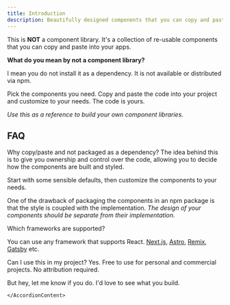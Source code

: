 ```yaml
---
title: Introduction
description: Beautifully designed components that you can copy and paste into your apps. Accessible. Customizable. Open Source.
---
```


This is **NOT** a component library. It's a collection of re-usable components that you can copy and paste into your apps.

**What do you mean by not a component library?**

I mean you do not install it as a dependency. It is not available or distributed via npm.

Pick the components you need. Copy and paste the code into your project and customize to your needs. The code is yours.

_Use this as a reference to build your own component libraries._

## FAQ

<Accordion type="multiple">

<AccordionItem value="faq-1">
	<AccordionTrigger>
		Why copy/paste and not packaged as a dependency?
	</AccordionTrigger>
	<AccordionContent>
The idea behind this is to give you ownership and control over the code, allowing you to decide how the components are built and styled.

Start with some sensible defaults, then customize the components to your needs.

One of the drawback of packaging the components in an npm package is that the style is coupled with the implementation. _The design of your components should be separate from their implementation._

</AccordionContent>
</AccordionItem>

<AccordionItem value="faq-2">
<AccordionTrigger>
Which frameworks are supported?
</AccordionTrigger>
<AccordionContent>

You can use any framework that supports React. [Next.js](https://ui.shadcn.com/docs/installation/next), [Astro](https://ui.shadcn.com/docs/installation/astro), [Remix](https://ui.shadcn.com/docs/installation/remix), [Gatsby](https://ui.shadcn.com/docs/installation/gatsby) etc.

</AccordionContent>
</AccordionItem>

<AccordionItem value="faq-3">
	<AccordionTrigger>
	Can I use this in my project?
	</AccordionTrigger>
	<AccordionContent>
Yes. Free to use for personal and commercial projects. No attribution required.

But hey, let me know if you do. I'd love to see what you build.

    </AccordionContent>

</AccordionItem>

</Accordion>
